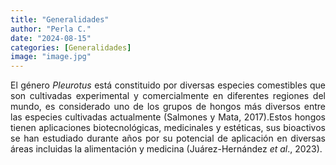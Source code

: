 ```yaml
---
title: "Generalidades"
author: "Perla C."
date: "2024-08-15"
categories: [Generalidades]
image: "image.jpg"
---
```


::: {style="text-align:justify"}
El género *Pleurotus* está constituido por diversas especies comestibles que son cultivadas experimental y comercialmente en diferentes regiones del mundo, es considerado uno de los grupos de hongos más diversos entre las especies cultivadas actualmente (Salmones y Mata, 2017).Estos hongos tienen aplicaciones biotecnológicas, medicinales y estéticas, sus bioactivos se han estudiado durante años por su potencial de aplicación en diversas áreas incluidas la alimentación y medicina (Juárez-Hernández *et al*., 2023).
:::
